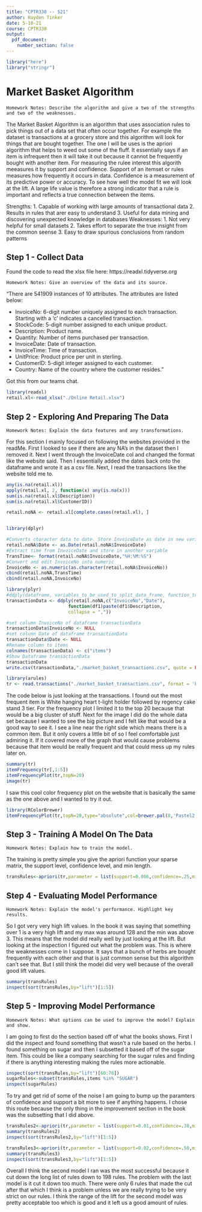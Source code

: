 ```yaml
---
title: "CPTR330 -- S21"
author: Hayden Tinker
date: 5-10-21
course: CPTR330
output: 
  pdf_document:
    number_section: false
---
```


```r
library("here")
library("stringr")
```

# Market Basket Algorithm

```note
Homework Notes: Describe the algorithm and give a two of the strengths and two of the weaknesses.
```

The Market Basket Algorithm is an algorithm that uses association rules to pick things out of a data set that often occur together. For example the dataset is transactions at a grocery store and this algorithm will look for things that are bought together. The one I will be uses is the apriori algorithm that helps to weed out some of the fluff. It essentially says if an item is infrequent then it will take it out because it cannot be frequently bought with another item. For measuring the rulee interest this algorith meeasures it by support and confidence. Support of an itemset or rules measures how frequently it occurs in data. Confidence is a measurement of its predictive power or accuracy. To see how well the model fit we will look at the lift. A large life value is therefore a strong indicator that a rule is important and reflects a true connection between the items.

Strengths:
1. Capable of working with large amounts of transactional data
2. Results in rules that arer easy to understand
3. Useful for data mining and discovering unexpected knowledge in databases
Weaknesses:
1. Not very helpful for small datasets
2. Takes effort to separate the true insight from the common seense 
3. Easy to draw spurious conclusions from random patterns

## Step 1 - Collect Data


Found the code to read the xlsx file here:
https://readxl.tidyverse.org

```note
Homework Notes: Give an overview of the data and its source.
```
"There are 541909 instances of 10 attributes. The attributes are listed below:

- InvoiceNo: 6-digit number uniquely assigned to each transaction. Starting with a 'c' indicates a cancelled transaction.
- StockCode: 5-digit number assigned to each unique product.
- Description: Product name.
- Quantity: Number of items purchased per transaction.
- InvoiceDate: Date of transaction.
- InvoiceTime: Time of transaction.
- UnitPrice: Product price per unit in sterling.
- CustomerID: 5-digit integer assigned to each customer.
- Country: Name of the country where the customer resides."

Got this from our teams chat.

```r
library(readxl)
retail.xl<-read_xlsx("./Online Retail.xlsx")
```




## Step 2 - Exploring And Preparing The Data

```note
Homework Notes: Explain the data features and any transformations.
```

For this section I mainly focused on following the websites provided in the readMe. First I looked to see if there are any NA's in the dataset then I removed it. Next I went through the InvoiceDate col and changed the format like the website said. Then I essentially added the dates back onto the dataframe and wrote it as a csv file. Next, I read the transactions like the website told me to.


```r


any(is.na(retail.xl))
apply(retail.xl, 2, function(x) any(is.na(x)))
sum(is.na(retail.xl$Description))
sum(is.na(retail.xl$CustomerID))

retail.noNA <- retail.xl[complete.cases(retail.xl), ]


library(dplyr)

#Converts character data to date. Store InvoiceDate as date in new variable
retail.noNA$Date <- as.Date(retail.noNA$InvoiceDate)
#Extract time from InvoiceDate and store in another variable
TransTime<- format(retail.noNA$InvoiceDate,"%H:%M:%S")
#Convert and edit InvoiceNo into numeric
InvoiceNo <- as.numeric(as.character(retail.noNA$InvoiceNo))
cbind(retail.noNA,TransTime)
cbind(retail.noNA,InvoiceNo)

library(plyr)
#ddply(dataframe, variables_to_be_used_to_split_data_frame, function_to_be_applied)
transactionData <- ddply(retail.noNA,c("InvoiceNo","Date"),
                       function(df1)paste(df1$Description,
                       collapse = ","))

#set column InvoiceNo of dataframe transactionData  
transactionData$InvoiceNo <- NULL
#set column Date of dataframe transactionData
transactionData$Date <- NULL
#Rename column to items
colnames(transactionData) <- c("items")
#Show Dataframe transactionData
transactionData
write.csv(transactionData,"./market_basket_transactions.csv", quote = FALSE, row.names = FALSE)

library(arules)
tr <- read.transactions("./market_basket_transactions.csv", format = 'basket', sep=",")
```

The code below is just looking at the transactions. I found out the most frequent item is White hanging heart t-light holder followed by regency cake stand 3 tier. For the frequency plot I limited it to the top 20 because that would be a big cluster of stuff. Next for the image I did do the whole data set because I wanted to see the big picture and I felt like that would be a good way to see it. I see a line near the right side which means there is a common item. But it only covers a little bit of so I feel comfortable just admiring it. If it covered more of the graph that would cause problems because that item would be really frequent and that could mess up my rules later on.

```r
summary(tr)
itemFrequency(tr[,1:5])
itemFrequencyPlot(tr,topN=20)
image(tr)
```



I saw this cool color frequency plot on the website that is basically the same as the one above and I wanted to try it out.
```r
library(RColorBrewer)
itemFrequencyPlot(tr,topN=20,type="absolute",col=brewer.pal(8,'Pastel2'), main="Absolute Item Frequency Plot")

```
## Step 3 - Training A Model On The Data

```note
Homework Notes: Explain how to train the model.
```

The training is pretty simple you give the apriori function your sparse matrix, the support level, confidence level, and min length.
```r

transRules<-apriori(tr,parameter = list(support=0.006,confidence=.25,minlen=2))
```


## Step 4 - Evaluating Model Performance

```note
Homework Notes: Explain the model's performance. Highlight key results.
```

So I got very very high lift values. In the book it was saying that something over 1 is a very high lift and my max was around 128 and the min was above 3. This means that the model did really well by just looking at the lift. But looking at the inspection I figured out what the problem was. This is where the weaknesses come in I suppose. It says that a bunch of herbs are bought frequently with each other and that is just common sense but this algorithm can't see that. But I still think the model did very well because of the overall good lift values.
```r
summary(transRules)
inspect(sort(transRules,by="lift")[1:5])
```


## Step 5 - Improving Model Performance

```note
Homework Notes: What options can be used to improve the model? Explain and show.
```

I am going to first do the section based off of what the books shows. First I did the inspect and found something that wasn't a rule based on the herbs. I found something on sugar and then I subsetted it based off of the sugar item. This could be like a company searching for the sugar rules and finding if there is anything interesting making the rules more actionable. 

```r
inspect(sort(transRules,by="lift")[60:70])
sugarRules<-subset(transRules,items %in% "SUGAR")
inspect(sugarRules)

```

To try and get rid of some of the noise I am going to bump up the paramters of confidence and support a bit more to see if anything happens. I chose this route because the only thing in the improvement section in the book was the subsetting that I did above. 

```r

transRules2<-apriori(tr,parameter = list(support=0.01,confidence=.30,minlen=2))
summary(transRules2)
inspect(sort(transRules2,by="lift")[1:5])
```



```r
transRules3<-apriori(tr,parameter = list(support=0.02,confidence=.50,minlen=2))
summary(transRules3)
inspect(sort(transRules3,by="lift")[1:5])

```
Overall I think the second model I ran was the most successful because it cut down the long list of rules down to 198 rules. The problem with the last model is it cut it down too much. There were only 6 rules that made the cut after that which I think is a problem unless we are really trying to be very strict on our rules. I think the range of the lift for the second model was pretty acceptable too which is good and it left us a good amount of rules.

